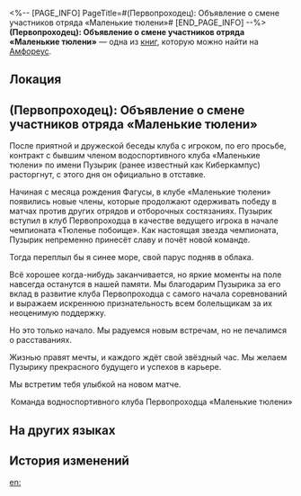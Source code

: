 <%-- [PAGE_INFO]
PageTitle=#(Первопроходец): Объявление о смене участников отряда «Маленькие тюлени»#
[END_PAGE_INFO] --%>
{{Дополнить}}
{{Книга Инфобокс
|id           = 515
|Название     = 
|Изображение  = Предмет Книга Амфореус 1.png
|Мир          = Амфореус
|Томов        = 1
|Автор        = <!--нужно добавить-->
|Описание     = (Первопроходец) {{MC|ж=подготовила|м=подготовил}} официальное объявление об отряде «Маленькие тюлени» для своего водноспортивного клуба.
|Том1         = {{tx}}
|Источник1    = {{tx|Отсутствует источник}}
|Персонажи    = 
|Фракции      = 
}}
'''(Первопроходец): Объявление о смене участников отряда «Маленькие тюлени»''' — одна из [[Книги|книг]], которую можно найти на [[Амфореус]].

==Локация==
{{Отметка карты|<!--название карты-->|<!--id отметки-->}}

==(Первопроходец): Объявление о смене участников отряда «Маленькие тюлени»==
После приятной и дружеской беседы клуба с игроком, по его просьбе, контракт с бывшим членом водоспортивного клуба «Маленькие тюлени» по имени Пузырик (ранее известный как Киберкампус) расторгнут, с этого дня он официально в отставке.

Начиная с месяца рождения Фагусы, в клубе «Маленькие тюлени» появились новые члены, которые продолжают одерживать победу в матчах против других отрядов и отборочных состязаниях. Пузырик вступил в клуб Первопроходца в качестве ведущего игрока в начале чемпионата «Тюленье побоище». Как настоящая звезда чемпионата, Пузырик непременно принесёт славу и почёт новой команде.

Тогда переплыл бы я синее море, свой парус подняв в облака.

Всё хорошее когда-нибудь заканчивается, но яркие моменты на поле навсегда останутся в нашей памяти. Мы благодарим Пузырика за его вклад в развитие клуба Первопроходца с самого начала соревнований и выражаем искреннюю признательность всем болельщикам за их неоценимую поддержку.

Но это только начало. Мы радуемся новым встречам, но не печалимся о расставаниях.

Жизнью правят мечты, и каждого ждёт свой звёздный час. Мы желаем Пузырику прекрасного будущего и успехов в карьере.

Мы встретим тебя улыбкой на новом матче.

<div align="right">Команда водноспортивного клуба Первопроходца «Маленькие тюлени»</div>

==На других языках==
{{На других языках
|en   = (Trailblazer) Baby Seals Roster Update Notice
|zhs  = (开拓者)小海豹战队选手变动公告
|zht  = (開拓者)小海豹戰隊選手變動公告
|ja   = (開拓者)のリトル・アザラシチーム選手変更について
|ko   = (개척자) 물범팀 선수 변경 공지
|es   = Aviso de cambio de alineación del equipo de foquitas de (Trazacaminos)
|fr   = Annonce sur le remaniement de l'équipe des bébés phoques de ({{MC|м=Pionnier|ж=Pionnière}})
|ru   = (Первопроходец): Объявление о смене участников отряда «Маленькие тюлени»
|th   = ประกาศเปลี่ยนผู้เข้าแข่งขัน ของกลุ่มแมวน้ำ (ผู้บุกเบิก)
|vi   = Thông Báo Thay Đổi Tuyển Thủ Đội Hải Cẩu Nhỏ (Nhà Khai Phá)
|de   = Bekanntmachung über die Umbesetzung des Teams Seehündchen von (Trailblazer)
|id   = Pengumuman Perubahan Pemain Tim Anjing Laut Kecil (Trailblazer)
|pt   = Nota de Atualização do Esquadrão das Foquinhas de (Desbrava{{MC|м=dor|ж=dora}})
}}

==История изменений==
{{История изменений|3.5}}

[[en:]]